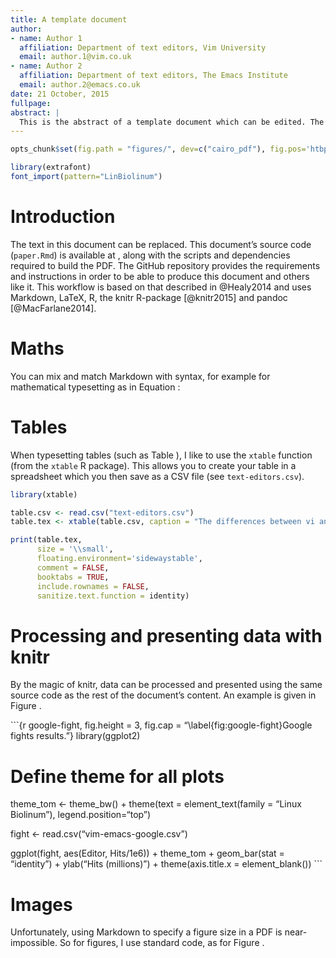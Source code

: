 ```yaml
---
title: A template document
author: 
- name: Author 1
  affiliation: Department of text editors, Vim University
  email: author.1@vim.co.uk
- name: Author 2
  affiliation: Department of text editors, The Emacs Institute
  email: author.2@emacs.co.uk
date: 21 October, 2015
fullpage:
abstract: |
  This is the abstract of a template document which can be edited. The content of this document can be modified and added to as necessary. It provides examples of how to handle maths, tables, data analysis and images when making a document using knitr.
---
```


<!--
Notes can be added in the source code of the Rmd file.
-->

```r
opts_chunk$set(fig.path = "figures/", dev=c("cairo_pdf"), fig.pos='htbp', fig.width=5, fig.height=2, dpi=700, fig.show='hold', fig.lp="fig:", cache=TRUE, par=TRUE, echo=FALSE, results="hide", message=FALSE, warning=FALSE)

library(extrafont)
font_import(pattern="LinBiolinum")
```

# Introduction

The text in this document can be replaced. This document's source code (`paper.Rmd`) is available at \url{https://github.com/tomravalde/workflow}, along with the scripts and dependencies required to build the PDF. The GitHub repository provides the requirements and instructions in order to be able to produce this document and others like it. This workflow is based on that described in @Healy2014 and uses Markdown, LaTeX, R, the knitr R-package [@knitr2015] and pandoc [@MacFarlane2014].

# Maths

You can mix and match Markdown with \LaTeX syntax, for example for mathematical typesetting as in Equation \eqref{eq:pythag}:

\begin{align}
a^2 = b^2 + c^2.
\label{eq:pythag}
\end{align}

# Tables

When typesetting tables (such as Table \ref{tab:text-editors}), I like to use the `xtable` function (from the `xtable` R package). This allows you to create your table in a spreadsheet which you then save as a CSV file (see `text-editors.csv`).

```r
library(xtable)

table.csv <- read.csv("text-editors.csv")
table.tex <- xtable(table.csv, caption = "The differences between vi and Emacs, from Wikipedia (\\url{http://en.wikipedia.org/wiki/Editor_war}).\\label{tab:text-editors}", align="llp{7cm}p{7cm}")

print(table.tex,
      size = '\\small',
      floating.environment='sidewaystable',
      comment = FALSE,
      booktabs = TRUE,
      include.rownames = FALSE,
      sanitize.text.function = identity)
```

# Processing and presenting data with knitr

By the magic of knitr, data can be processed and presented using the same source code as the rest of the document's content. An example is given in Figure \ref{fig:google-fight}.

```{r google-fight, fig.height = 3, fig.cap = "\\label{fig:google-fight}Google fights results."}
library(ggplot2)

# Define theme for all plots
theme_tom  <- theme_bw() +
  theme(text = element_text(family = "Linux Biolinum"),
	legend.position="top")

fight <- read.csv("vim-emacs-google.csv")

ggplot(fight, aes(Editor, Hits/1e6)) +
  theme_tom +
  geom_bar(stat = "identity") +
  ylab("Hits (millions)") +
  theme(axis.title.x = element_blank())
```

# Images

Unfortunately, using Markdown to specify a figure size in a PDF is near-impossible. So for figures, I use standard \LaTeX code, as for Figure \ref{fig:xkcd-text-editors}.

\begin{figure}[htbp]
        \centering
        \includegraphics[width=1\textwidth]{img/real_programmers.png}
        \caption{Text editors according to XKCD (\url{http://xkcd.com/378/).}}
        \label{fig:xkcd-text-editors}
\end{figure}
